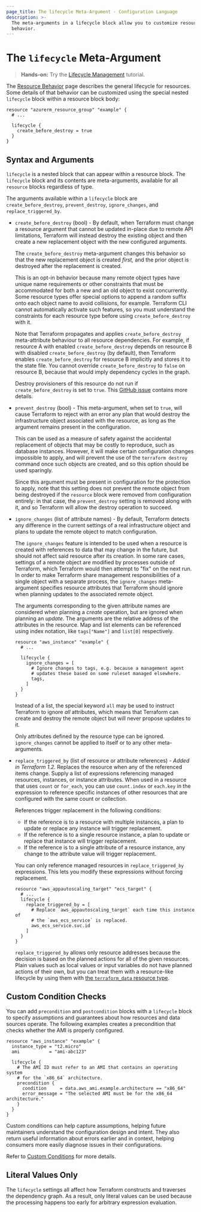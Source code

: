 ```yaml
---
page_title: The lifecycle Meta-Argument - Configuration Language
description: >-
  The meta-arguments in a lifecycle block allow you to customize resource
  behavior.
---
```


# The `lifecycle` Meta-Argument

> **Hands-on:** Try the [Lifecycle Management](/terraform/tutorials/state/resource-lifecycle?utm_source=WEBSITE&utm_medium=WEB_IO&utm_offer=ARTICLE_PAGE&utm_content=DOCS) tutorial.

The [Resource Behavior](/terraform/language/resources/behavior) page describes the general lifecycle for resources. Some details of
that behavior can be customized using the special nested `lifecycle` block
within a resource block body:

```hcl
resource "azurerm_resource_group" "example" {
  # ...

  lifecycle {
    create_before_destroy = true
  }
}
```

## Syntax and Arguments

`lifecycle` is a nested block that can appear within a resource block.
The `lifecycle` block and its contents are meta-arguments, available
for all `resource` blocks regardless of type.

The arguments available within a `lifecycle` block are `create_before_destroy`,
`prevent_destroy`, `ignore_changes`, and `replace_triggered_by`.

* `create_before_destroy` (bool) - By default, when Terraform must change
  a resource argument that cannot be updated in-place due to
  remote API limitations, Terraform will instead destroy the existing object
  and then create a new replacement object with the new configured arguments.

  The `create_before_destroy` meta-argument changes this behavior so that
  the new replacement object is created _first,_ and the prior object
  is destroyed after the replacement is created.

  This is an opt-in behavior because many remote object types have unique
  name requirements or other constraints that must be accommodated for
  both a new and an old object to exist concurrently. Some resource types
  offer special options to append a random suffix onto each object name to
  avoid collisions, for example. Terraform CLI cannot automatically activate
  such features, so you must understand the constraints for each resource
  type before using `create_before_destroy` with it.

  Note that Terraform propagates and applies `create_before_destroy` meta-attribute
  behaviour to all resource dependencies. For example, if resource A with enabled
  `create_before_destroy` depends on resource B with disabled `create_before_destroy`
  (by default), then Terraform enables `create_before_destroy` for resource B
  implicitly and stores it to the state file. You cannot override `create_before_destroy`
  to `false` on resource B, because that would imply dependency cycles in the graph.

  Destroy provisioners of this resource do not run if `create_before_destroy`
  is set to `true`. This [GitHub issue](https://github.com/hashicorp/terraform/issues/13549) contains more details.

* `prevent_destroy` (bool) - This meta-argument, when set to `true`, will
  cause Terraform to reject with an error any plan that would destroy the
  infrastructure object associated with the resource, as long as the argument
  remains present in the configuration.

  This can be used as a measure of safety against the accidental replacement
  of objects that may be costly to reproduce, such as database instances.
  However, it will make certain configuration changes impossible to apply,
  and will prevent the use of the `terraform destroy` command once such
  objects are created, and so this option should be used sparingly.

  Since this argument must be present in configuration for the protection to
  apply, note that this setting does not prevent the remote object from
  being destroyed if the `resource` block were removed from configuration
  entirely: in that case, the `prevent_destroy` setting is removed along
  with it, and so Terraform will allow the destroy operation to succeed.

* `ignore_changes` (list of attribute names) - By default, Terraform detects
  any difference in the current settings of a real infrastructure object
  and plans to update the remote object to match configuration.

  The `ignore_changes` feature is intended to be used when a resource is
  created with references to data that may change in the future, but should
  not affect said resource after its creation. In some rare cases, settings
  of a remote object are modified by processes outside of Terraform, which
  Terraform would then attempt to "fix" on the next run. In order to make
  Terraform share management responsibilities of a single object with a
  separate process, the `ignore_changes` meta-argument specifies resource
  attributes that Terraform should ignore when planning updates to the
  associated remote object.

  The arguments corresponding to the given attribute names are considered
  when planning a _create_ operation, but are ignored when planning an
  _update_. The arguments are the relative address of the attributes in the
  resource. Map and list elements can be referenced using index notation,
  like `tags["Name"]` and `list[0]` respectively.

  ```hcl
  resource "aws_instance" "example" {
    # ...

    lifecycle {
      ignore_changes = [
        # Ignore changes to tags, e.g. because a management agent
        # updates these based on some ruleset managed elsewhere.
        tags,
      ]
    }
  }
  ```

  Instead of a list, the special keyword `all` may be used to instruct
  Terraform to ignore _all_ attributes, which means that Terraform can
  create and destroy the remote object but will never propose updates to it.

  Only attributes defined by the resource type can be ignored.
  `ignore_changes` cannot be applied to itself or to any other meta-arguments.

* `replace_triggered_by` (list of resource or attribute references) -
  _Added in Terraform 1.2._ Replaces the resource when any of the referenced
  items change. Supply a list of expressions referencing managed resources,
  instances, or instance attributes. When used in a resource that uses `count`
  or `for_each`, you can use `count.index` or `each.key` in the expression to
  reference specific instances of other resources that are configured with the
  same count or collection.

  References trigger replacement in the following conditions:

  - If the reference is to a resource with multiple instances, a plan to
    update or replace any instance will trigger replacement.
  - If the reference is to a single resource instance, a plan to update or
    replace that instance will trigger replacement.
  - If the reference is to a single attribute of a resource instance, any
    change to the attribute value will trigger replacement.

  You can only reference managed resources in `replace_triggered_by`
  expressions. This lets you modify these expressions without forcing
  replacement.

  ```hcl
  resource "aws_appautoscaling_target" "ecs_target" {
    # ...
    lifecycle {
      replace_triggered_by = [
        # Replace `aws_appautoscaling_target` each time this instance of
        # the `aws_ecs_service` is replaced.
        aws_ecs_service.svc.id
      ]
    }
  }
  ```

  `replace_triggered_by` allows only resource addresses because the decision is based on the planned actions for all of the given resources. Plain values such as local values or input variables do not have planned actions of their own, but you can treat them with a resource-like lifecycle by using them with [the `terraform_data` resource type](/terraform/language/resources/terraform-data).

## Custom Condition Checks

You can add `precondition` and `postcondition` blocks with a `lifecycle` block to specify assumptions and guarantees about how resources and data sources operate. The following examples creates a precondition that checks whether the AMI is properly configured.

```hcl
resource "aws_instance" "example" {
  instance_type = "t2.micro"
  ami           = "ami-abc123"

  lifecycle {
    # The AMI ID must refer to an AMI that contains an operating system
    # for the `x86_64` architecture.
    precondition {
      condition     = data.aws_ami.example.architecture == "x86_64"
      error_message = "The selected AMI must be for the x86_64 architecture."
    }
  }
}
```

Custom conditions can help capture assumptions, helping future maintainers understand the configuration design and intent. They also return useful information about errors earlier and in context, helping consumers more easily diagnose issues in their configurations.

Refer to [Custom Conditions](/terraform/language/expressions/custom-conditions#preconditions-and-postconditions) for more details.

## Literal Values Only

The `lifecycle` settings all affect how Terraform constructs and traverses
the dependency graph. As a result, only literal values can be used because
the processing happens too early for arbitrary expression evaluation.
